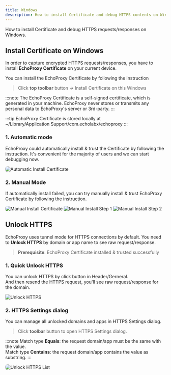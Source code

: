 ```yaml
---
title: Windows
description: How to install Certificate and debug HTTPS contents on Windows.
---
```



How to install Certificate and debug HTTPS requests/responses on Windows.

## Install Certificate on Windows

In order to capture encrypted HTTPS requests/responses, 
you have to install **EchoProxy Certificate** on your current device.

You can install the EchoProxy Certificate by following the instruction
> Click **top toolbar** button <MaterialSymbolsSecurity style={inlineIcon} />
> → Install Certificate on this Windows

:::note
The EchoProxy Certificate is a self-signed certificate, which is generated in your machine. 
EchoProxy never stores or transmits any personal data to EchoProxy's server or 3rd-party.
:::

:::tip
EchoProxy Certificate is stored locally at  
~/Library/Application Support/com.echolabx/echoproxy
:::

### 1. Automatic mode
EchoProxy could automatically install & trust the Certificate by following the instruction.
It's convenient for the majority of users and we can start debugging now.

<Image src={autoInstallImage} alt="Automatic Install Certificate" style="border-radius:6px;" />

### 2. Manual Mode
If automatically install failed, you can try manually install & trust EchoProxy Certificate by following the instruction. 

<Image src={manualInstallImage} alt="Manual Install Certificate" style="border-radius:6px;" />
<Image src={caInstallImage1} alt="Manual Install Step 1" style="border-radius:3px;" />
<Image src={caInstallImage2} alt="Manual Install Step 2" style="border-radius:3px;" />

## Unlock HTTPS
EchoProxy uses tunnel mode for HTTPS connections by default.
You need to **Unlock HTTPS** by domain or app name to see raw request/response.

> **Prerequisite**: EchoProxy Certificate installed & trusted successfully

### 1. Quick Unlock HTTPS
You can unlock HTTPS by click button <UilLock style={inlineIcon} /> in Header/Gerneral.  
And then resend the HTTPS request, you'll see raw request/response for the domain.

<Image src={unlockHttpsImage1} alt="Unlock HTTPS" />

### 2. HTTPS Settings dialog
You can manage all unlocked domains and apps in HTTPS Settings dialog.
> Click **toolbar** button <UilLock style={inlineIcon} /> to open HTTPS Settings dialog.

:::note
Match type **Equals**: the request domain/app must be the same with the value.  
Match type **Contains**: the request domain/app contains the value as substring.
:::

<Image src={unlockHttpsImage2} alt="Unlock HTTPS List" style="border-radius:6px;" />
